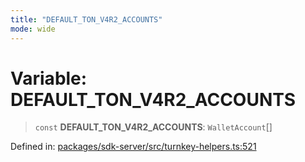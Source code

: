 ```yaml
---
title: "DEFAULT_TON_V4R2_ACCOUNTS"
mode: wide
---
```

  
# Variable: DEFAULT\_TON\_V4R2\_ACCOUNTS

> `const` **DEFAULT\_TON\_V4R2\_ACCOUNTS**: `WalletAccount`[]

Defined in: [packages/sdk-server/src/turnkey-helpers.ts:521](https://github.com/tkhq/sdk/blob/d88b5e1f9a6cca8e54e61f8a127aa90fcebeaa2e/packages/sdk-server/src/turnkey-helpers.ts#L521)

